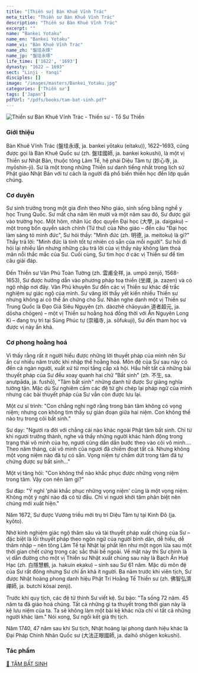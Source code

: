 ```yaml
---
title: "[Thiền sư] Bàn Khuê Vĩnh Trác"
meta_title: "Thiền sư Bàn Khuê Vĩnh Trác"
description: "Thiền sư Bàn Khuê Vĩnh Trác"
excerpt: ""
name: "Bankei Yotaku"
name_en: "Bankei Yotaku"
name_vi: "Bàn Khuê Vĩnh Trác"
name_zh: "盤珪永琢"
name_jp: "盤珪永琢"
life_time: ['1622', '1693']
dynasty: "1622 — 1693"
sect: "Linji - Yanqi"
disciples: []
image: "/images/masters/Bankei_Yotaku.jpg"
categories: ['Thiền sư']
tags: ['Japan']
pdfUrl: "/pdfs/books/tam-bat-sinh.pdf"
---
```


<img decoding="async" src="/images/masters/Bankei_Yotaku.jpg" alt="Thiền sư Bàn Khuê Vĩnh Trác - Thiền sư - Tổ Sư Thiền" />

### Giới thiệu

Bàn Khuê Vĩnh Trác (盤珪永琢, ja. bankei yōtaku (eitaku)), 1622–1693, cũng được gọi là Bàn Khuê Quốc sư (zh. 盤珪國師, ja. bankei kokushi), là một vị Thiền sư Nhật Bản, thuộc tông Lâm Tế, hệ phái Diệu Tâm tự (妙心寺, ja. myōshin-ji). Sư là một trong những Thiền sư danh tiếng nhất trong lịch sử Phật giáo Nhật Bản với tư cách là người đã phổ biến thiền học đến lớp quần chúng.

### Cơ duyên

Sư sinh trưởng trong một gia đình theo Nho giáo, sinh sống bằng nghề y học Trung Quốc. Sư mất cha năm lên mười và một năm sau đó, Sư được gửi vào trường học. Một hôm, nhân lúc đọc quyển Đại học (大學, ja. daigaku) – một trong bốn quyển sách chính (Tứ thư) của Nho giáo – đến câu "Đại học làm sáng tỏ minh đức", Sư hỏi thầy: "Minh đức (zh. 明德, ja. meitoku) là gì?" Thầy trả lời: "Minh đức là tính tốt tự nhiên có sẵn của mỗi người". Sư hỏi đi hỏi lại nhiều lần nhưng những câu trả lời của vị thầy này không làm thoả mãn nỗi thắc mắc của Sư. Cuối cùng, Sư tìm học ở các vị Thiền sư để tìm câu giải đáp.

Đến Thiền sư Vân Phủ Toàn Tường (zh. 雲甫全祥, ja. umpō zenjō, 1568-1653), Sư được hướng dẫn vào phương pháp toạ thiền (坐禪, ja. zazen) và có ngộ nhập nơi đây. Vân Phủ khuyên Sư đến các vị Thiền sư khác để trắc nghiệm sự giác ngộ của mình. Sư vâng lời thầy yết kiến nhiều Thiền sư nhưng không ai có thể ấn chứng cho Sư. Nhân nghe danh một vị Thiền sư Trung Quốc là Đạo Giả Siêu Nguyên (zh. dàozhě chāoyuán 道者超元, ja. dōsha chōgen) – một vị Thiền sư hoằng hoá đồng thời với Ẩn Nguyên Long Kì – đang trụ trì tại Sùng Phúc tự (崇福寺, ja. sōfukuji), Sư đến tham học và được vị này ấn khả.

### Cơ phong hoằng hoá

Vì thấy rằng rất ít người hiểu được những lời thuyết pháp của mình nên Sư ẩn cư nhiều năm trước khi nhập thế hoằng hoá.
Môn đệ của Sư sau này có đến cả ngàn người, xuất xứ từ mọi tầng cấp xã hội.
Hầu hết tất cả những bài thuyết pháp của Sư đều xoay quanh hai chữ "Bất sinh" (zh. 不生, sa. anutpāda, ja. fushō), "Tâm bất sinh" những danh từ được Sư giảng nghĩa tường tận. Mặc dù Sư nghiêm cấm các đệ tử ghi chép lại pháp ngữ của mình nhưng các bài thuyết pháp của Sư vẫn còn được lưu lại.

Một cư sĩ trình: "Con chẳng nghi ngờ rằng trong bản tâm không có vọng niệm; nhưng con không tìm thấy sự gián đoạn giữa hai niệm.
Con không thể nào trụ trong cõi bất sinh."

Sư dạy: "Ngươi ra đời với chẳng cái nào khác ngoài Phật tâm bất sinh.
Chỉ từ khi ngươi trưởng thành, nghe và thấy những người khác hành động trong trạng thái vô minh của họ, ngươi cũng dần dần bước theo vào cõi vô minh....
Theo năm tháng, cái vô minh của ngươi đã chiếm đoạt tất cả.
Nhưng không một vọng niệm nào đã tự có sẵn.
Vọng niệm tự chấm dứt trong tâm đã tự chứng được sự bất sinh..."

Một vị tăng hỏi: "Con không thể nào khắc phục được những vọng niệm trong tâm. Vậy con nên làm gì?"

Sư đáp: "Ý nghĩ 'phải khắc phục những vọng niệm' cũng là một vọng niệm.
Không một ý nghĩ nào đã có từ đầu.
Chỉ vì ngươi khởi tâm phân biệt nên chúng mới xuất hiện."

Năm 1672, Sư được Vương triều mời trụ trì Diệu Tâm tự tại Kinh Đô (ja. kyōto).

Nhờ kinh nghiệm giác ngộ thâm sâu và tài thuyết pháp xuất chúng của Sư – đặc biệt là lối thuyết pháp theo ngôn ngữ của người bình dân, dễ hiểu, dễ thâm nhập – nên tông Lâm Tế tại Nhật lại phất lên như một ngọn lửa sau một thời gian chết cứng trong các sắc thái bề ngoài. Về mặt này thì Sư chính là vị dẫn đường cho một vị Thiền sư Nhật xuất chúng sau này là Bạch Ẩn Huệ Hạc (zh. 白隱慧鶴, ja. hakuin ekaku) – sinh sau Sư 61 năm. Mặc dù môn đệ của Sư rất đông nhưng Sư chỉ ấn khả ít người. Ba năm trước khi viên tịch, Sư được Nhật hoàng phong danh hiệu Phật Trí Hoằng Tế Thiền sư (zh. 佛智弘濟禪師, ja. butchi kōsai zenji).

Trước khi quy tịch, các đệ tử thỉnh Sư viết kệ.
Sư bảo: "Ta sống 72 năm. 45 năm ta đã giáo hoá chúng. Tất cả những gì ta thuyết trong thời gian này là kệ lưu niệm của ta.
Ta sẽ không làm một bài kệ khác nữa chỉ vì tất cả những người khác làm."
Nói xong, Sư ngồi kết già thị tịch.

Năm 1740, 47 năm sau khi Sư tịch, Nhật hoàng lại phong danh hiệu khác là Đại Pháp Chính Nhãn Quốc sư (大法正眼國師, ja. daihō shōgen kokushi).

### Tác phẩm

<a href="/pdfs/tam-bat-sinh.pdf" target="_blank">📖 TÂM BẤT SINH</a>
